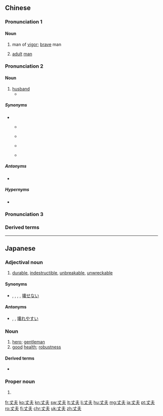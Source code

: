 ==Chinese==

===Pronunciation 1===
{{zh-forms}}
{{zh-pron
|m=zhàngfū
|c=zoeng6 fu1
|h=pfs=chhong-fû
|mn=xm,tw:tiōng-hu/qz:tiǒng-hu/zz:tiāng-hu
|w=3zan fu
|cat=n
}}

====Noun====
{{zh-noun}}

# man of [[vigor]]; [[brave]] man
# {{lb|zh|literary}} [[adult]] [[man]]

===Pronunciation 2===
{{zh-forms|alt=唐晡-Min Dong,唐餔-Min Dong}}
{{zh-pron
|m=zhàngfu,zhàngfū,2nb=Taiwan
|c=zoeng6 fu1
|h=pfs=chhong-fû
|md=dòng-buŏ
|mn=xm,tw:tiōng-hu/qz:tiǒng-hu/zz:tiāng-hu
|w=3zan fu
|cat=n
}}

====Noun====
{{zh-noun}}

# [[husband]]
#* {{zh-x|又 對 女人 說：我 必 多多 加增 你 懷胎 的 苦楚；你 生產 兒女 必 多 受 苦楚。你 必 戀慕 你 丈夫{fu}；你 丈夫{fu} 必 管轄 你。|Unto the woman he said, I will greatly multiply thy sorrow and thy conception; in sorrow thou shalt bring forth children; and thy desire shall be to thy '''husband''', and he [thy '''husband'''] shall rule over thee.|ref={{w2|zh|新標點和合本}} ([[w:Chinese Union Version|Chinese Union Version with New Punctuation]]), {{lang|zh|創世記}} (Genesis) 3:16}}

=====Synonyms=====
* {{sense|husband}}
** {{qualifier|dated|form of address}} {{zh-l|相公}}
** {{qualifier|informal}} {{zh-l|老公}}
** {{qualifier|formal}} {{zh-l|先生}}
** {{qualifier|husband or wife|mainland China}} {{zh-l|愛人}}

=====Antonyms=====
* {{zh-l|妻子|wife}}

=====Hypernyms=====
* {{zh-l|配偶|spouse}}

===Pronunciation 3===
{{zh-see|查埔|v|(''Min Nan'') [[man]]}}

===Derived terms===
{{zh-der|丈夫囝|丈夫儂|丈夫孫|丈夫一言，快馬一鞭|丈夫女|丈夫子|丈夫有淚不輕彈|不丈夫|偉丈夫|大丈夫|大丈夫志在四方|大丈夫能屈能伸|女丈夫|女中丈夫|小丈夫|恨小非君子，無毒不丈夫|烈丈夫|無毒不丈夫|男子漢大丈夫|眇小丈夫|賤丈夫|量小非君子，無毒不丈夫}}

{{zh-cat|Elementary|Family}}

----

==Japanese==
{{ja-kanjitab|じょう|ぶ|yomi=o}}

===Adjectival noun===
{{ja-adj|infl=na|じょうぶ}}

# [[durable]], [[indestructible]], [[unbreakable]], [[unwreckable]]
#: {{ja-usex|水に'''丈夫な'''時計|みず に '''じょうぶ な''' とけい|water'''proof''' watch}}
#: {{ja-usex|'''丈夫な'''板|'''じょうぶ な''' いた|an '''indestructible''' plate}}

====Synonyms====
* {{ja-r|頑丈|がんじょう}}, {{ja-r|強固|きょうこ}}, {{ja-r|堅牢|けんろう}}, {{ja-r|堅い|かたい}}, [[壊せない]]

====Antonyms====
* {{ja-r|脆弱|ぜいじゃく}}, {{ja-r|脆い|もろい}}, [[壊れやすい]]

===Noun===
{{ja-noun|じょうぶ}}

# [[hero]]; [[gentleman]]
# [[good]] [[health]]; [[robustness]]

====Derived terms====
* {{ja-r|大丈夫|だいじょうぶ}}

===Proper noun===
{{ja-pos|proper|たけお}}

# {{given name|male|lang=ja|sort=たけお}}

[[fr:丈夫]]
[[ko:丈夫]]
[[kn:丈夫]]
[[sw:丈夫]]
[[lt:丈夫]]
[[li:丈夫]]
[[hu:丈夫]]
[[mg:丈夫]]
[[ja:丈夫]]
[[pt:丈夫]]
[[ro:丈夫]]
[[fi:丈夫]]
[[chr:丈夫]]
[[uk:丈夫]]
[[zh:丈夫]]